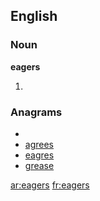==English==

===Noun===
'''eagers'''

# {{plural of|[[eager]]}}

===Anagrams===
* {{alphagram|aeegrs}}
* [[agrees#English|agrees]]
* [[eagres#English|eagres]]
* [[grease#English|grease]]


[[ar:eagers]]
[[fr:eagers]]